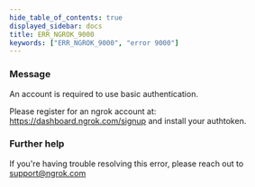 ```yaml
---
hide_table_of_contents: true
displayed_sidebar: docs
title: ERR_NGROK_9000
keywords: ["ERR_NGROK_9000", "error 9000"]
---
```


### Message

An account is required to use basic authentication.

Please register for an ngrok account at: https://dashboard.ngrok.com/signup and install your authtoken.

### Further help

If you're having trouble resolving this error, please reach out to [support@ngrok.com](mailto:support@ngrok.com?subject=Help%20with%20ERR_NGROK_9000)
